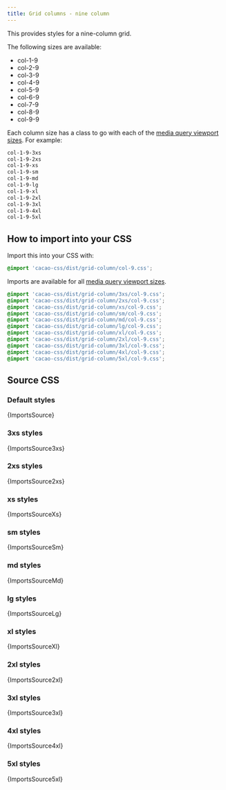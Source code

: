 ```yaml
---
title: Grid columns - nine column
---
```


This provides styles for a nine-column grid.

The following sizes are available:

- col-1-9
- col-2-9
- col-3-9
- col-4-9
- col-5-9
- col-6-9
- col-7-9
- col-8-9
- col-9-9

Each column size has a class to go with each of the [media query viewport sizes](/styles/media#viewport-media-queries). For example:

```css
col-1-9-3xs
col-1-9-2xs
col-1-9-xs
col-1-9-sm
col-1-9-md
col-1-9-lg
col-1-9-xl
col-1-9-2xl
col-1-9-3xl
col-1-9-4xl
col-1-9-5xl
```

## How to import into your CSS

Import this into your CSS with:

```css
@import 'cacao-css/dist/grid-column/col-9.css';
```

Imports are available for all [media query viewport sizes](/styles/media#viewport-media-queries).

```css
@import 'cacao-css/dist/grid-column/3xs/col-9.css';
@import 'cacao-css/dist/grid-column/2xs/col-9.css';
@import 'cacao-css/dist/grid-column/xs/col-9.css';
@import 'cacao-css/dist/grid-column/sm/col-9.css';
@import 'cacao-css/dist/grid-column/md/col-9.css';
@import 'cacao-css/dist/grid-column/lg/col-9.css';
@import 'cacao-css/dist/grid-column/xl/col-9.css';
@import 'cacao-css/dist/grid-column/2xl/col-9.css';
@import 'cacao-css/dist/grid-column/3xl/col-9.css';
@import 'cacao-css/dist/grid-column/4xl/col-9.css';
@import 'cacao-css/dist/grid-column/5xl/col-9.css';
```

## Source CSS

<!-- markdownlint-disable -->

### Default styles

<CodeBlock language="css" title="grid-column/col-9.css">{ImportsSource}</CodeBlock>

### 3xs styles

<CodeBlock language="css" title="grid-column/3xs/col-9.css">{ImportsSource3xs}</CodeBlock>

### 2xs styles

<CodeBlock language="css" title="grid-column/2xs/col-9.css">{ImportsSource2xs}</CodeBlock>

### xs styles

<CodeBlock language="css" title="grid-column/xs/col-9.css">{ImportsSourceXs}</CodeBlock>

### sm styles

<CodeBlock language="css" title="grid-column/sm/col-9.css">{ImportsSourceSm}</CodeBlock>

### md styles

<CodeBlock language="css" title="grid-column/md/col-9.css">{ImportsSourceMd}</CodeBlock>

### lg styles

<CodeBlock language="css" title="grid-column/lg/col-9.css">{ImportsSourceLg}</CodeBlock>

### xl styles

<CodeBlock language="css" title="grid-column/xl/col-9.css">{ImportsSourceXl}</CodeBlock>

### 2xl styles

<CodeBlock language="css" title="grid-column/2xl/col-9.css">{ImportsSource2xl}</CodeBlock>

### 3xl styles

<CodeBlock language="css" title="grid-column/3xl/col-9.css">{ImportsSource3xl}</CodeBlock>

### 4xl styles

<CodeBlock language="css" title="grid-column/4xl/col-9.css">{ImportsSource4xl}</CodeBlock>

### 5xl styles

<CodeBlock language="css" title="grid-column/5xl/col-9.css">{ImportsSource5xl}</CodeBlock>
